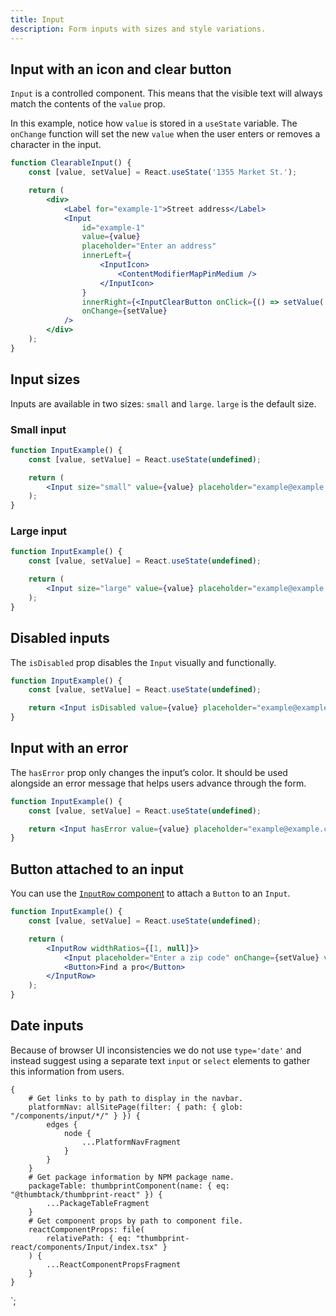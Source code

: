 ```yaml
---
title: Input
description: Form inputs with sizes and style variations.
---
```



<ComponentHeader data={props.data} />

## Input with an icon and clear button

`Input` is a controlled component. This means that the visible text will always match the contents of the `value` prop.

In this example, notice how `value` is stored in a `useState` variable. The `onChange` function will set the new `value` when the user enters or removes a character in the input.

```jsx
function ClearableInput() {
    const [value, setValue] = React.useState('1355 Market St.');

    return (
        <div>
            <Label for="example-1">Street address</Label>
            <Input
                id="example-1"
                value={value}
                placeholder="Enter an address"
                innerLeft={
                    <InputIcon>
                        <ContentModifierMapPinMedium />
                    </InputIcon>
                }
                innerRight={<InputClearButton onClick={() => setValue('')} />}
                onChange={setValue}
            />
        </div>
    );
}
```

## Input sizes

Inputs are available in two sizes: `small` and `large`. `large` is the default size.

### Small input

```jsx
function InputExample() {
    const [value, setValue] = React.useState(undefined);

    return (
        <Input size="small" value={value} placeholder="example@example.com" onChange={setValue} />
    );
}
```

### Large input

```jsx
function InputExample() {
    const [value, setValue] = React.useState(undefined);

    return (
        <Input size="large" value={value} placeholder="example@example.com" onChange={setValue} />
    );
}
```

## Disabled inputs

The `isDisabled` prop disables the `Input` visually and functionally.

```jsx
function InputExample() {
    const [value, setValue] = React.useState(undefined);

    return <Input isDisabled value={value} placeholder="example@example.com" onChange={setValue} />;
}
```

## Input with an error

The `hasError` prop only changes the input’s color. It should be used alongside an error message that helps users advance through the form.

```jsx
function InputExample() {
    const [value, setValue] = React.useState(undefined);

    return <Input hasError value={value} placeholder="example@example.com" onChange={setValue} />;
}
```

## Button attached to an input

You can use the [`InputRow` component](/components/input-row/react/) to attach a `Button` to an `Input`.

```jsx
function InputExample() {
    const [value, setValue] = React.useState(undefined);

    return (
        <InputRow widthRatios={[1, null]}>
            <Input placeholder="Enter a zip code" onChange={setValue} value={value} />
            <Button>Find a pro</Button>
        </InputRow>
    );
}
```

## Date inputs

Because of browser UI inconsistencies we do not use `type='date'` and instead suggest using a separate text `input` or `select` elements to gather this information from users.

<ComponentFooter data={props.data} />

    {
        # Get links to by path to display in the navbar.
        platformNav: allSitePage(filter: { path: { glob: "/components/input/*/" } }) {
            edges {
                node {
                    ...PlatformNavFragment
                }
            }
        }
        # Get package information by NPM package name.
        packageTable: thumbprintComponent(name: { eq: "@thumbtack/thumbprint-react" }) {
            ...PackageTableFragment
        }
        # Get component props by path to component file.
        reactComponentProps: file(
            relativePath: { eq: "thumbprint-react/components/Input/index.tsx" }
        ) {
            ...ReactComponentPropsFragment
        }
    }
`;
